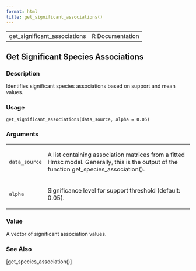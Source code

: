 ```yaml
---
format: html
title: get_significant_associations()
---
```


<html><head>
<meta http-equiv="Content-Type" content="text/html; charset=utf-8" />
<meta name="viewport" content="width=device-width, initial-scale=1.0, user-scalable=yes" />
<link rel="stylesheet" href="https://cdn.jsdelivr.net/npm/katex@0.15.3/dist/katex.min.css">
<script type="text/javascript">
const macros = { "\\R": "\\textsf{R}", "\\code": "\\texttt"};
function processMathHTML() {
    var l = document.getElementsByClassName('reqn');
    for (let e of l) { katex.render(e.textContent, e, { throwOnError: false, macros }); }
    return;
}</script>
<script defer src="https://cdn.jsdelivr.net/npm/katex@0.15.3/dist/katex.min.js"
    onload="processMathHTML();"></script>
<link rel="stylesheet" type="text/css" href="R.css" />
</head><body><div class="container"><main>

<table style="width: 100%;"><tr><td>get_significant_associations</td><td style="text-align: right;">R Documentation</td></tr></table>

<h2>Get Significant Species Associations</h2>

<h3>Description</h3>

<p>Identifies significant species associations based on support and mean
values.
</p>


<h3>Usage</h3>

<pre><code class='language-R'>get_significant_associations(data_source, alpha = 0.05)
</code></pre>


<h3>Arguments</h3>

<table>
<tr><td><code id="data_source">data_source</code></td>
<td>
<p>A list containing association matrices from a fitted Hmsc model.
Generally, this is the output of the function get_species_association().</p>
</td></tr>
<tr><td><code id="alpha">alpha</code></td>
<td>
<p>Significance level for support threshold (default: 0.05).</p>
</td></tr>
</table>


<h3>Value</h3>

<p>A vector of significant association values.
</p>


<h3>See Also</h3>

<p>[get_species_association()]
</p>

</main>

</div>
</body></html>

